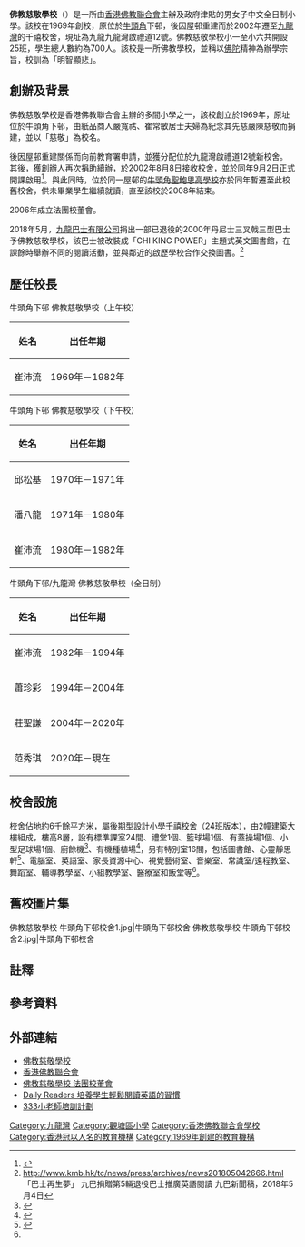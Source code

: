 {{Infobox_School
| name = 佛教慈敬學校
| other_name=Buddhist Chi King Primary School
| image =[[File:佛教慈敬學校_啟禮道校舍.JPG|200px]]
| motto =明智顯悲
| established ={{Start date|1969}}
| type = 資助全日制男女小學<br /><small>（小班教學）</small>
| principal_label1 = 校監
| principal1 = 演慈法師
| principal_label2 = 校長
| principal2 = 范秀琪女士
| vice_principal = 黃鳳鳴女士、陸蘊霞女士
| enrollment = 約700人
| free_label     = 班級結構
| free_text      = 除三年級有5班外，其餘各級皆為4班，共25班
| faculty = 約60人 
| religion = 佛教
| affiliation = [[香港佛教聯合會|香港佛教聯合會]]
| location = [[香港|香港]][[九龍|九龍]][[九龍灣|九龍灣]]啟禮道12號
| telephone =（852）27594504
| fax =（852）27507448
| website = http://www.bckps.edu.hk/}}

'''佛教慈敬學校'''（{{lang-en|Buddhist Chi King Primary School}}）是一所由[[香港佛教聯合會|香港佛教聯合會]]主辦及政府津貼的男女子中文{{efn|英文科除外}}全日制小學。該校在1969年創校，原位於[[牛頭角|牛頭角]]下邨，後因屋邨重建而於2002年遷至[[九龍灣|九龍灣]]的千禧校舍，現址為九龍九龍灣啟禮道12號。佛教慈敬學校小一至小六共開設25班，學生總人數約為700人。該校是一所佛教學校，並稱以[[佛陀|佛陀]]精神為辦學宗旨，校訓為「明智顯悲」。

==創辦及背景==
佛教慈敬學校是香港佛教聯合會主辦的多間小學之一，該校創立於1969年，原址位於牛頭角下邨，由紙品商人嚴寬祜、崔常敏居士夫婦為紀念其先慈嚴陳慈敬而捐建，並以「慈敬」為校名。

後因屋邨重建關係而向前教育署申請，並獲分配位於九龍灣啟禮道12號新校舍。其後，獲創辦人再次捐助續辦，於2002年8月8日接收校舍，並於同年9月2日正式開課啟用<ref name="history">{{cite web|url=http://www.bckps.edu.hk/it-school/php/webcms/public/index.php3?refid=647&mode=published&nocache1440936206|title=歷史|publisher=佛教慈敬學校|accessdate=2015-08-30|archive-url=https://web.archive.org/web/20150923182859/http://www.bckps.edu.hk/it-school/php/webcms/public/index.php3?refid=647&mode=published&nocache1440936206|archive-date=2015-09-23|dead-url=yes}}</ref>。與此同時，位於同一屋邨的[[牛頭角聖鮑思高學校|牛頭角聖鮑思高學校]]亦於同年暫遷至此校舊校舍，供未畢業學生繼續就讀，直至該校於2008年結束。

2006年成立法團校董會。

2018年5月，[[九龍巴士有限公司|九龍巴士有限公司]]捐出一部已退役的2000年丹尼士三叉戟三型巴士予佛教慈敬學校，該巴士被改裝成「CHI KING POWER」主題式英文圖書館，在課餘時舉辦不同的閱讀活動，並與鄰近的啟歷學校合作交換圖書。<ref>http://www.kmb.hk/tc/news/press/archives/news201805042666.html {{Wayback|url=http://www.kmb.hk/tc/news/press/archives/news201805042666.html |date=20200219204333 }} 「巴士再生夢」 九巴捐贈第5輛退役巴士推廣英語閱讀 九巴新聞稿，2018年5月4日</ref>

==歷任校長==
牛頭角下邨 佛教慈敬學校（上午校）
{| class="wikitable"
|-
! 姓名 !! 出任年期
|-
| 崔沛流{{efn|創校校長}}|| 1969年－1982年
|}

牛頭角下邨 佛教慈敬學校（下午校）
{| class="wikitable"
|-
! 姓名 !! 出任年期
|-
| 邱松基 || 1970年－1971年
|-
| 潘八龍 || 1971年－1980年
|-
| 崔沛流 || 1980年－1982年
|}

牛頭角下邨/九龍灣 佛教慈敬學校（全日制）
{| class="wikitable"
|-
! 姓名 !! 出任年期
|-
| 崔沛流 || 1982年－1994年
|-
| 蕭珍彩 || 1994年－2004年{{efn|2002年遷至九龍灣千禧校舍}}
|-
| 莊聖謙 || 2004年－2020年
|-
| 范秀琪 || 2020年－現在
|}

==校舍設施==
校舍佔地約6千餘平方米，屬後期型設計小學[[千禧校舍|千禧校舍]]（24班版本），由2幢建築大樓組成，樓高8層，設有標準課室24間、禮堂1個、籃球場1個、有蓋操場1個、小型足球場1個、廚餘機<ref name="recycle">{{cite web|url=http://paper.wenweipo.com/2012/06/22/ED1206220011.htm|title=廚餘|publisher=文匯報|accessdate=2012-06-22|archive-date=2016-06-19|archive-url=https://web.archive.org/web/20160619174702/http://paper.wenweipo.com/2012/06/22/ED1206220011.htm|dead-url=no}}</ref>、有機種植場<ref name="farm">{{cite web|url=http://www.buddhistcompassion.org/warm/article/12/332|title=有機種植場|publisher=溫暖人間|accessdate=2013-09-26|archive-date=2017-03-02|archive-url=https://web.archive.org/web/20170302100641/http://buddhistcompassion.org/warm/article/12/332|dead-url=no}}</ref>，另有特別室16間，包括圖書館、心靈靜思軒<ref name="HEART">{{cite web|url=http://cnews.buddhistdoor.com/cht/news/d/58381|title=心靈靜思軒|publisher=佛門網|accessdate=2015-06-19|archive-date=2016-03-04|archive-url=https://web.archive.org/web/20160304111604/http://cnews.buddhistdoor.com/cht/news/d/58381|dead-url=no}}</ref>、電腦室、英語室、家長資源中心、視覺藝術室、音樂室、常識室/遠程教室、舞蹈室、輔導教學室、小組教學室、醫療室和飯堂等<ref name="history"/>。

==舊校圖片集==
<gallery>
佛教慈敬學校 牛頭角下邨校舍1.jpg|牛頭角下邨校舍
佛教慈敬學校 牛頭角下邨校舍2.jpg|牛頭角下邨校舍
</gallery>

==註釋==
{{notelist|iger=}}
==參考資料==
{{reflist}}

==外部連結==
* [http://www.bckps.edu.hk/ 佛教慈敬學校] {{Wayback|url=http://www.bckps.edu.hk/ |date=20191230180051 }}
* [http://www.hkbuddhist.org/ 香港佛教聯合會]{{Wayback|url=http://www.hkbuddhist.org/ |date=20200510223319 }}
* [http://applications.edb.gov.hk/imc/imcdetail.aspx?langno=2&schoolNo=511242&fintype=3&schlvl=2 佛教慈敬學校 法團校董會]
* [http://www.dailyreaders.com/news/daily-readers-better-behavior-of-english-study/ Daily Readers 培養學生輕鬆閱讀英語的習慣] {{Wayback|url=http://www.dailyreaders.com/news/daily-readers-better-behavior-of-english-study/ |date=20160305205803 }}
* [http://www.werfamilyfoundation.org/cn/Projects/project_essay_detail.aspx?id=E2012102300004 333小老師培訓計劃] {{Wayback|url=http://www.werfamilyfoundation.org/cn/Projects/project_essay_detail.aspx?id=E2012102300004 |date=20190312223012 }}

[[Category:九龍灣|Category:九龍灣]]
[[Category:觀塘區小學|Category:觀塘區小學]]
[[Category:香港佛教聯合會學校|Category:香港佛教聯合會學校]]
[[Category:香港冠以人名的教育機構|Category:香港冠以人名的教育機構]]
[[Category:1969年創建的教育機構|Category:1969年創建的教育機構]]